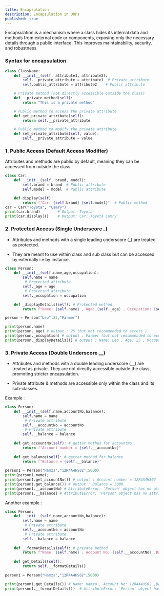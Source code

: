```yaml
---
title: Encapsulation
description: Encapsulation in OOPs
published: true
---
```


Encapsulation is a mechanism where a class hides its internal data and methods from external code or components, exposing only the necessary details through a public interface. This improves maintainability, security, and robustness.

### Syntax for encapsulation

```python
class ClassName:
    def __init__(self, attribute1, attribute2):
        self.__private_attribute = attribute1  # Private attribute
        self.public_attribute = attribute2    # Public attribute

    # Private method (not directly accessible outside the class)
    def __private_method(self):
        return "This is a private method"

    # Public method to access the private attribute
    def get_private_attribute(self):
        return self.__private_attribute

    # Public method to modify the private attribute
    def set_private_attribute(self, value):
        self.__private_attribute = value
```

### 1. Public Access (Default Access Modifier)

Attributes and methods are public by default, meaning they can be accessed from outside the class.

```python
class Car:
    def __init__(self, brand, model):
        self.brand = brand  # Public attribute
        self.model = model  # Public attribute

    def display(self):
        return f"Car: {self.brand} {self.model}"  # Public method
car = Car("Toyota", "Camry")
print(car.brand)        # Output: Toyota
print(car.display())    # Output: Car: Toyota Camry
```

### 2. Protected Access (Single Underscore _)

- Attributes and methods with a single leading underscore (_) are treated as protected.

- They are meant to use within class and sub class but can be accessed by externally i.e by instance.

```python
class Person: 
    def __init__(self,name,age,occupation):
        self.name = name
         # Protected attribute
        self._age = age
         # Protected attribute
        self._occupation = occupation

    def _displayDetails(self): # Protected method
        return f"Name: {self.name} , Age: {self._age} , Occupation: {self._occupation}"

person = Person("Leo",25,"Farmer")

print(person.name)
print(person._age) # output : 25 (but not recommended to access )
print(person._occupation) # output : Farmer (but not recommended to access )
print(person._displayDetails()) # output : Name: Leo , Age: 25 , Occupation: Farmer (not recommended to call directly)
```

### 3. Private Access (Double Underscore __)

- Attributes and methods with a double leading underscore (__) are treated as private. They are not directly accessible outside the class, promoting stricter encapsulation.

- Private attribute & methods are accessible only within the class and its sub-classes.

Example :

```python
class Person: 
    def __init__(self,name,accountNo,balance):
        self.name = name
         # Private attribute
        self.__accountNo = accountNo
         # Private attribute
        self.__balance = balance
    
    def get_accountNo(self): # getter method for accountNo
        return f"Account number = {self.__accountNo}"
    
    def get_balance(self): # getter method for balance
        return f"Balance = {self.__balance}"
    
person1 = Person("Hamza","12R4A4HS02",5000)
print(person1.name);
print(person1.get_accountNo()) # output : Account number = 12R4A4HS02
print(person1.get_balance()) # output : Balance = 5000
print(person1.__accountNo) # AttributeError: 'Person' object has no attribute '__accountNo'
print(person1.__balance) # AttributeError: 'Person' object has no attribute '__balance'
```
Another example :

```python 
class Person: 
    def __init__(self,name,accountNo,balance):
        self.name = name
         # Private attribute
        self.__accountNo = accountNo
         # Private attribute
        self.__balance = balance
    
    def __formatDetails(self): # private method
        return f"Name: {self.name} , Account No: {self.__accountNo} ,Balance: {self.__balance}"
    
    def get_Details(self):
        return self.__formatDetails()
    
person1 = Person("Hamza","12R4A4HS02",5000)

print(person1.get_Details()) # Name: Hamza , Account No: 12R4A4HS02 ,Balance: 5000
print(person1.__formatDetails())  # AttributeError: 'Person' object has no attribute '__formatDetails'
```